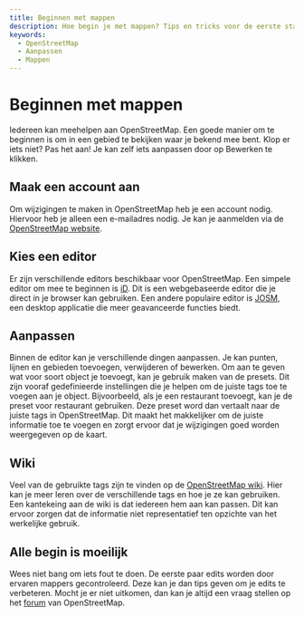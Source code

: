```yaml
---
title: Beginnen met mappen
description: Hoe begin je met mappen? Tips en tricks voor de eerste stappen.
keywords:
  - OpenStreetMap
  - Aanpassen
  - Mappen
---
```


# Beginnen met mappen

Iedereen kan meehelpen aan OpenStreetMap. Een goede manier om te
beginnen is om in een gebied te bekijken waar je bekend mee bent. Klop
er iets niet? Pas het aan! Je kan zelf iets aanpassen door op Bewerken
te klikken.

## Maak een account aan

Om wijzigingen te maken in OpenStreetMap heb je een account nodig. Hiervoor heb je alleen een e-mailadres nodig. Je kan je aanmelden via de [OpenStreetMap website](https://www.openstreetmap.org/user/new).

## Kies een editor

Er zijn verschillende editors beschikbaar voor OpenStreetMap. Een simpele editor om mee te beginnen is [iD](https://id.openstreetmap.org/). Dit is een webgebaseerde editor die je direct in je browser kan gebruiken. Een andere populaire editor is [JOSM](https://josm.openstreetmap.de/), een desktop applicatie die meer geavanceerde functies biedt.

## Aanpassen

Binnen de editor kan je verschillende dingen aanpassen. Je kan punten, lijnen en gebieden toevoegen, verwijderen of bewerken.
Om aan te geven wat voor soort object je toevoegt, kan je gebruik maken van de presets. Dit zijn vooraf gedefinieerde instellingen die je helpen om de juiste tags toe te voegen aan je object.
Bijvoorbeeld, als je een restaurant toevoegt, kan je de preset voor restaurant gebruiken.
Deze preset word dan vertaalt naar de juiste tags in OpenStreetMap. Dit maakt het makkelijker om de juiste informatie toe te voegen en zorgt ervoor dat je wijzigingen goed worden weergegeven op de kaart.

## Wiki

Veel van de gebruikte tags zijn te vinden op de [OpenStreetMap wiki](https://wiki.openstreetmap.org/wiki/Main_Page).
Hier kan je meer leren over de verschillende tags en hoe je ze kan gebruiken. Een kantekeing aan de wiki is dat iedereen hem aan kan passen.
Dit kan ervoor zorgen dat de informatie niet representatief ten opzichte van het werkelijke gebruik.

## Alle begin is moeilijk

Wees niet bang om iets fout te doen. De eerste paar edits worden door ervaren mappers gecontroleerd. 
Deze kan je dan tips geven om je edits te verbeteren. 
Mocht je er niet uitkomen, dan kan je altijd een vraag stellen op het [forum](https://community.openstreetmap.org/c/communities/nl/43) van OpenStreetMap.
